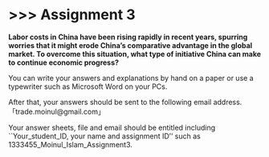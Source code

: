 # \>\>\> Assignment 3 {.unnumbered}

**Labor costs in China have been rising rapidly in recent years, spurring worries that it might erode China's comparative advantage in the global market. To overcome this situation, what type of initiative China can make to continue economic progress?**

You can write your answers and explanations by hand on a paper or use a typewriter such as Microsoft Word on your PCs.

After that, your answers should be sent to the following email address.「trade.moinul\@gmail.com」

Your answer sheets, file and email should be entitled including \`\`Your_student_ID, your name and assignment ID'' such as 1333455_Moinul_Islam_Assignment3.
